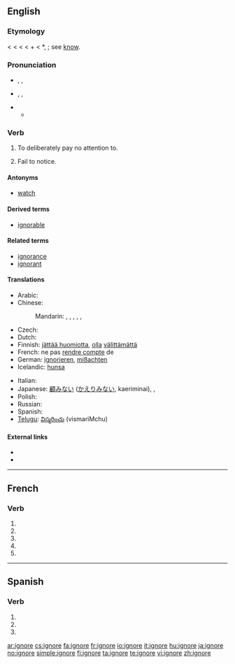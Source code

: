 {{also|ignoré}}
==English==

===Etymology===
< {{etyl|fr}} {{term|ignorer}} < {{etyl|la}} {{term|ignorare||to have no knowledge of, mistake, take no notice of, ignore}} < {{term|ignarus||not knowing}} < {{term|in}} + {{term|gnarus||knowing}} < *{{term||gnoscere}}, {{term|noscere}}; see [[know]].

===Pronunciation===
* {{a|RP}} {{enPR|ĭgnyô'}}, {{IPA|/ɪɡˈnjɔː/}}, {{SAMPA|/Ig"nO:/}}
* {{a|US}} {{enPR|ĭgnyôr'}}, {{IPA|/ɪɡˈnjɔːr/}}, {{SAMPA|/Ig"nO:r/}}
* {{audio|En-us-ignore.ogg|Audio (US)}}
** {{rhymes|ɔː(r)}}

===Verb===
{{en-verb|ignor|ing}}

# To deliberately pay no attention to.
# {{obsolete}} Fail to notice.

====Antonyms====
* [[watch]]

====Derived terms====
* [[ignorable]]

====Related terms====
* [[ignorance]]
* [[ignorant]]

====Translations====
{{trans-top|to deliberately pay no attention to}}
* Arabic: {{t|ar|تجاهل|tr=tajaahala|sc=Arab}}
* Chinese:
*: Mandarin: {{t|zh|忽視|sc=Hani}},  {{t|zh|忽视|tr=hūshì|sc=Hani}},  {{t|zh|忽略|tr=hūlüè|sc=Hani}},  {{t|zh|不理|tr=bù lǐ|sc=Hani}},  {{t|zh|不問|sc=Hani}},  {{t|zh|不问|tr=bù wèn|sc=Hani}}
* Czech: {{t-|cs|ignorovat}}
* Dutch: {{t+|nl|negeren}}
* Finnish: [[jättää huomiotta]], [[olla]] [[välittää|välittämättä]]
* French: ne pas [[rendre compte]] de<!--note: "ignorer" is incorrect; this means "to be ignorant of", not "to ignore"-->
* German: [[ignorieren]], [[mißachten]]
* Icelandic: [[hunsa]]
{{trans-mid}}
* Italian: {{t+|it|ignorare}}
* Japanese: [[顧みない]] ([[かえりみない]], kaeriminai),  {{t|ja|無視する|tr=mushi-suru|sc=Jpan}},  {{t|ja|目をつぶる|tr=me-o tsuburu|sc=Jpan}}
* Polish: {{t+|pl|ignorować}}
* Russian: {{t|ru|игнорировать|tr=ignorírovat'|sc=Cyrl}}
* Spanish: {{t+|es|ignorar}}
* [[Telugu]]: [[విస్మరించు]] (vismariMchu)
{{trans-bottom}}

====External links====
* {{R:Webster 1913}}
* {{R:Century 1911}}

----

==French==

===Verb===
{{fr-verb-form}}

# {{form of|[[first-person|First-person]] [[singular]] [[present indicative]]|ignorer|lang=French}}
# {{form of|[[third-person|Third-person]] [[singular]] [[present indicative]]| ignorer|lang=French}}
# {{form of|First-person singular [[present subjunctive]]|ignorer|lang=French}}
# {{form of|[[third-person|Third-person]] singular [[present subjunctive]]| ignorer|lang=French}}
# {{form of|Second-person singular [[imperative]]|ignorer |lang=French}}

----

==Spanish==

===Verb===
{{es-verb-form|ignorar}}

# {{es-verb form of|ending=ar|mood=subjunctive|tense=present|pers=1|number=singular|[[ignorar]]}}
# {{es-verb form of|ending=ar|mood=subjunctive|tense=present|pers=2|formal=yes|number=singular|[[ignorar]]}}
# {{es-verb form of|ending=ar|mood=subjunctive|tense=present|pers=3|number=singular|[[ignorar]]}}

[[ar:ignore]]
[[cs:ignore]]
[[fa:ignore]]
[[fr:ignore]]
[[io:ignore]]
[[it:ignore]]
[[hu:ignore]]
[[ja:ignore]]
[[no:ignore]]
[[simple:ignore]]
[[fi:ignore]]
[[ta:ignore]]
[[te:ignore]]
[[vi:ignore]]
[[zh:ignore]]
